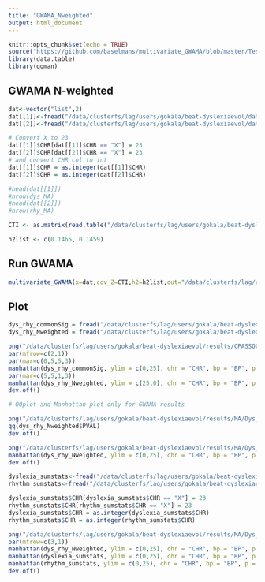 ```yaml
---
title: "GWAMA_Nweighted"
output: html_document
---
```


```r
knitr::opts_chunk$set(echo = TRUE)
source("https://github.com/baselmans/multivariate_GWAMA/blob/master/Test_Data/N_weighted_GWAMA.function.1_2_6.R?raw=TRUE")
library(data.table)
library(qqman)
```

## GWAMA N-weighted

```r

dat<-vector("list",2)
dat[[1]]<-fread("/data/clusterfs/lag/users/gokala/beat-dyslexiaevol/data/dyslexia_reformatted_forNweighted3.txt",showProgress=F,data.table=F)
dat[[2]]<-fread("/data/clusterfs/lag/users/gokala/beat-dyslexiaevol/data/rhythym_reformatted_forNweighted5.txt",showProgress=F,data.table=F)

# Convert X to 23
dat[[1]]$CHR[dat[[1]]$CHR == "X"] = 23
dat[[2]]$CHR[dat[[2]]$CHR == "X"] = 23
# and convert CHR col to int
dat[[1]]$CHR = as.integer(dat[[1]]$CHR)
dat[[2]]$CHR = as.integer(dat[[2]]$CHR)

#head(dat[[1]])
#nrow(dys_MA)
#head(dat[[2]])
#nrow(rhy_MA)

CTI <- as.matrix(read.table("/data/clusterfs/lag/users/gokala/beat-dyslexiaevol/results/gencor/CTI_matrix.txt", header =T))

h2list <- c(0.1465, 0.1459)

```

## Run GWAMA

```r
multivariate_GWAMA(x=dat,cov_Z=CTI,h2=h2list,out="/data/clusterfs/lag/users/gokala/beat-dyslexiaevol/results/MA",name="NGWAMA_beatFlippedZ",output_gz=F,check_columns=F)
```

## Plot

```r

dys_rhy_commonSig = fread("/data/clusterfs/lag/users/gokala/beat-dyslexiaevol/results/CPASSOC/SHom_Dys_flippedZRhy_results.txt")
dys_rhy_Nweighted = fread("/data/clusterfs/lag/users/gokala/beat-dyslexiaevol/results/MA/NGWAMA_beatFlippedZ.N_weighted_GWAMA.results.txt")

png("/data/clusterfs/lag/users/gokala/beat-dyslexiaevol/results/CPASSOC/Dys_Rhy_GWAMA-CPASSOC_Miamiplot_yaxisfixed9.png", type="cairo", width=2000, height=500)
par(mfrow=c(2,1))
par(mar=c(0,5,5,3))
manhattan(dys_rhy_commonSig, ylim = c(0,25), chr = "CHR", bp = "BP", p = "p.shom", snp = "Row.names", col = c("dodgerblue3", "grey80"), chrlabs = NULL, suggestiveline = -log10(5e-08), genomewideline = -log10(5e-08), highlight = NULL, logp = TRUE, annotatePval = NULL, annotateTop = NULL)
par(mar=c(5,5,1,3))
manhattan(dys_rhy_Nweighted, ylim = c(25,0), chr = "CHR", bp = "BP", p = "PVAL", snp = "SNP", col = c("dodgerblue3", "grey80"), chrlabs = NULL, suggestiveline = -log10(5e-08), genomewideline = -log10(5e-08), highlight = NULL, logp = TRUE, annotatePval = NULL, annotateTop = NULL, xlab = "", xaxt = "n")
dev.off()

# QQplot and Manhattan plot only for GWAMA results

png("/data/clusterfs/lag/users/gokala/beat-dyslexiaevol/results/MA/Dys_Rhyasync_GWAMA_QQplot2.png", type="cairo")
qq(dys_rhy_Nweighted$PVAL)
dev.off()

png("/data/clusterfs/lag/users/gokala/beat-dyslexiaevol/results/MA/Dys_Rhyasync_GWAMA_Manhattan2.png", type="cairo", width = 2000 , height = 500)
manhattan(dys_rhy_Nweighted, ylim = c(0,25), chr = "CHR", bp = "BP", p = "PVAL", snp = "SNPID", col = c("dodgerblue3", "grey80"), chrlabs = NULL, suggestiveline = -log10(5e-08), genomewideline = -log10(5e-08), highlight = NULL, logp = TRUE, annotatePval = NULL, annotateTop = NULL)
dev.off()

```

```r
dyslexia_sumstats<-fread("/data/clusterfs/lag/users/gokala/beat-dyslexiaevol/data/dyslexia_reformatted_forNweighted3.txt",showProgress=F,data.table=F)
rhythm_sumstats<-fread("/data/clusterfs/lag/users/gokala/beat-dyslexiaevol/data/rhythym_reformatted_forNweighted5.txt",showProgress=F,data.table=F)

dyslexia_sumstats$CHR[dyslexia_sumstats$CHR == "X"] = 23
rhythm_sumstats$CHR[rhythm_sumstats$CHR == "X"] = 23
dyslexia_sumstats$CHR = as.integer(dyslexia_sumstats$CHR)
rhythm_sumstats$CHR = as.integer(rhythm_sumstats$CHR)

png("/data/clusterfs/lag/users/gokala/beat-dyslexiaevol/results/MA/Dys_Rhy_GWAMA_Manhattans_v2.png", type="cairo", width=1000, height=750)
par(mfrow=c(3,1))
manhattan(dys_rhy_Nweighted, ylim = c(0,25), chr = "CHR", bp = "BP", p = "PVAL", snp = "SNP", col = c("dodgerblue3", "grey80"), chrlabs = NULL, suggestiveline = -log10(5e-08), genomewideline = -log10(5e-08), highlight = NULL, logp = TRUE, annotatePval = NULL, annotateTop = NULL)
manhattan(dyslexia_sumstats, ylim = c(0,25), chr = "CHR", bp = "BP", p = "P", snp = "SNPID", col = c("dodgerblue3", "grey80"), chrlabs = NULL, suggestiveline = -log10(5e-08), genomewideline = -log10(5e-08), highlight = NULL, logp = TRUE, annotatePval = NULL, annotateTop = NULL, xlab = "", xaxt = "n")
manhattan(rhythm_sumstats, ylim = c(0,25), chr = "CHR", bp = "BP", p = "P", snp = "SNPID", col = c("dodgerblue3", "grey80"), chrlabs = NULL, suggestiveline = -log10(5e-08), genomewideline = -log10(5e-08), highlight = NULL, logp = TRUE, annotatePval = NULL, annotateTop = NULL)
dev.off()
```

